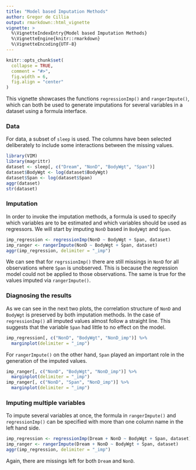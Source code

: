 ```yaml
---
title: "Model based Imputation Methods"
author: Gregor de Cillia
output: rmarkdown::html_vignette
vignette: >
  %\VignetteIndexEntry{Model based Imputation Methods}
  %\VignetteEngine{knitr::rmarkdown}
  %\VignetteEncoding{UTF-8}
---
```


```r
knitr::opts_chunk$set(
  collapse = TRUE,
  comment = "#>",
  fig.width = 6,
  fig.align = "center"
)
```

This vignette showcases the functions `regressionImp()` and `rangerImpute()`,
which can both be used to generate imputations for several variables in a
dataset using a formula interface.

### Data

For data, a subset of `sleep` is used. The columns have been selected
deliberately to include some interactions between the missing values.

```r
library(VIM)
library(magrittr)
dataset <- sleep[, c("Dream", "NonD", "BodyWgt", "Span")]
dataset$BodyWgt <- log(dataset$BodyWgt)
dataset$Span <- log(dataset$Span)
aggr(dataset)
str(dataset)
```

### Imputation

In order to invoke the imputation methods, a formula is used to specify which
variables are to be estimated and which variables should be used as regressors.
We will start by imputing `NonD` based in `BodyWgt` and `Span`. 

```r
imp_regression <- regressionImp(NonD ~ BodyWgt + Span, dataset)
imp_ranger <- rangerImpute(NonD ~ BodyWgt + Span, dataset)
aggr(imp_regression, delimiter = "_imp")
```

We can see that for `regrssionImp()` there are still missings in `NonD` for all observations where
`Span` is unobserved. This is because the regression model could not be applied
to those observations. The same is true for the values imputed via
`rangerImpute()`. 

### Diagnosing the results

As we can see in the next two plots, the correlation structure of `NonD` and
`BodyWgt` is preserved by both imputation methods. In the case of
`regressionImp()` all imputed values almost follow a straight line. This
suggests that the variable `Span` had little to no effect on the model.

```r
imp_regression[, c("NonD", "BodyWgt", "NonD_imp")] %>% 
  marginplot(delimiter = "_imp")
```

For `rangerImpute()` on the other hand, `Span` played an important role in the
generation of the imputed values.

```r
imp_ranger[, c("NonD", "BodyWgt", "NonD_imp")] %>% 
  marginplot(delimiter = "_imp")
imp_ranger[, c("NonD", "Span", "NonD_imp")] %>% 
  marginplot(delimiter = "_imp")
```

### Imputing multiple variables

To impute several variables at once, the formula in `rangerImpute()` and
`regressionImp()` can be specified with more than one column name in the
left hand side.

```r
imp_regression <- regressionImp(Dream + NonD ~ BodyWgt + Span, dataset)
imp_ranger <- rangerImpute(Dream + NonD ~ BodyWgt + Span, dataset)
aggr(imp_regression, delimiter = "_imp")
```

Again, there are missings left for both `Dream` and `NonD`.
